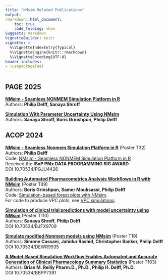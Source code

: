 ```yaml
---
title: "NMsim Related Publications"
output:
rmarkdown::html_document:
    toc: true
    code_folding: show
Suggests: markdown
VignetteBuilder: knitr
vignette: >
  %\VignetteIndexEntry{Typical}
  %\VignetteEngine{knitr::rmarkdown}
  %\VignetteEncoding{UTF-8}
header-includes:
- \usepackage{ae}
---
```




## PAGE 2025

[**NMsim - Seamless NONMEM Simulation Platform in R**](../reference/figures/NMsim_intro_PAGE2025.html)  
Authors: **Philip Delff, Sanaya Shroff**  


[**Simulation With Parameter Uncertainty Using NMsim**](
../reference/figures/Simulation_With_Parameter_Uncertainty_Using_NMsim_23MAY2025.pdf)  
Authors: **Sanaya Shroff, Boris Grinshpun, Philip Delff**


## ACOP 2024
<!-- For .bib: -->
<!-- Date of Conference November 10-13, 2024 Conference Location Phoenix, Arizona -->

[**NMsim - Seamless Nonmem Simulation Platform in R**](../reference/figures/NMsim_intro_web.pdf) (Poster T32)  
Authors: **Philip Delff**  
Code: [NMsim - Seamless NONMEM Simulation Platform in R](NMsim-intro.html)  
Received the **ISoP PMx DATA PROGRAMMING SIG AWARD**  
DOI 10.70534/PGJU4426

[**Building Automated Pharmacometrics Analysis Workflows in R with NMsim**](../reference/figures/NMsim_automated_workflows_web.pdf) (Poster T49)  
Authors: **Boris Grinshpun, Samer Mouksassi, Philip Delff**  
Code: [Simulation-based forest plots with NMsim](NMsim-forest.html).  
For code to produce VPC plots, see [VPC simulations](NMsim-VPC.html).

[**Simulation of clinical trial predictions with model uncertainty using NMsim**](../reference/figures/NMsim_param_uncertainty_web.pdf) (Poster T110)  
Authors: **Sanaya Shroff**, **Philip Delff**  
DOI 10.70534/BJFX9709

[**Simulate modified Nonmem models using NMsim**](../reference/figures/NMsim_modified_models_web.pdf) (Poster T19)  
Authors: **Simone Cassani, Jahidur Rashid, Christopher Banker, Philip Delff**  
DOI 10.70534/DEWR9935

[**A Model-Based Simulation Workflow Enables Automated and Accurate Generation of Clinical Pharmacology Summary Statistics**](../reference/figures/NMsim_simbased_NCA_web.pdf) (Poster T103)  
Authors: **Brian M. Reilly Pharm.D., Ph.D., Philip H. Delff, Ph.D.**  
DOI 10.70534/BBPP7391
